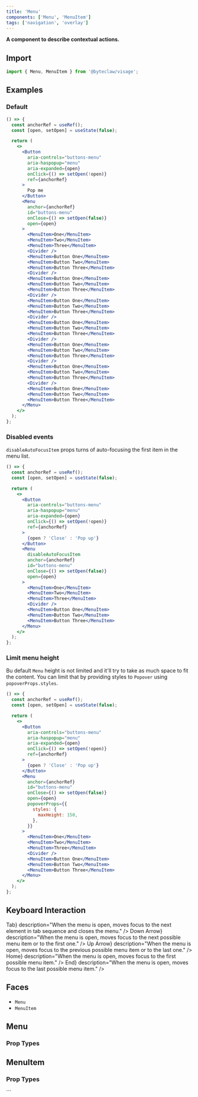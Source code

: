 ```yaml
---
title: 'Menu'
components: ['Menu', 'MenuItem']
tags: ['navigation', 'overlay']
---
```


**A component to describe contextual actions.**

## Import

```js transpile=false
import { Menu, MenuItem } from '@byteclaw/visage';
```

## Examples

### Default

```jsx live
() => {
  const anchorRef = useRef();
  const [open, setOpen] = useState(false);

  return (
    <>
      <Button
        aria-controls="buttons-menu"
        aria-haspopup="menu"
        aria-expanded={open}
        onClick={() => setOpen(!open)}
        ref={anchorRef}
      >
        Pop me
      </Button>
      <Menu
        anchor={anchorRef}
        id="buttons-menu"
        onClose={() => setOpen(false)}
        open={open}
      >
        <MenuItem>One</MenuItem>
        <MenuItem>Two</MenuItem>
        <MenuItem>Three</MenuItem>
        <Divider />
        <MenuItem>Button One</MenuItem>
        <MenuItem>Button Two</MenuItem>
        <MenuItem>Button Three</MenuItem>
        <Divider />
        <MenuItem>Button One</MenuItem>
        <MenuItem>Button Two</MenuItem>
        <MenuItem>Button Three</MenuItem>
        <Divider />
        <MenuItem>Button One</MenuItem>
        <MenuItem>Button Two</MenuItem>
        <MenuItem>Button Three</MenuItem>
        <Divider />
        <MenuItem>Button One</MenuItem>
        <MenuItem>Button Two</MenuItem>
        <MenuItem>Button Three</MenuItem>
        <Divider />
        <MenuItem>Button One</MenuItem>
        <MenuItem>Button Two</MenuItem>
        <MenuItem>Button Three</MenuItem>
        <Divider />
        <MenuItem>Button One</MenuItem>
        <MenuItem>Button Two</MenuItem>
        <MenuItem>Button Three</MenuItem>
        <Divider />
        <MenuItem>Button One</MenuItem>
        <MenuItem>Button Two</MenuItem>
        <MenuItem>Button Three</MenuItem>
      </Menu>
    </>
  );
};
```

### Disabled events

`disableAutoFocusItem` props turns of auto-focusing the first item in the menu list.

```jsx live
() => {
  const anchorRef = useRef();
  const [open, setOpen] = useState(false);

  return (
    <>
      <Button
        aria-controls="buttons-menu"
        aria-haspopup="menu"
        aria-expanded={open}
        onClick={() => setOpen(!open)}
        ref={anchorRef}
      >
        {open ? 'Close' : 'Pop up'}
      </Button>
      <Menu
        disableAutoFocusItem
        anchor={anchorRef}
        id="buttons-menu"
        onClose={() => setOpen(false)}
        open={open}
      >
        <MenuItem>One</MenuItem>
        <MenuItem>Two</MenuItem>
        <MenuItem>Three</MenuItem>
        <Divider />
        <MenuItem>Button One</MenuItem>
        <MenuItem>Button Two</MenuItem>
        <MenuItem>Button Three</MenuItem>
      </Menu>
    </>
  );
};
```

### Limit menu height

Bu default `Menu` height is not limited and it&apos;ll try to take as much space to fit the content. You can limit that by providing styles to `Popover` using `popoverProps.styles`.

```jsx live
() => {
  const anchorRef = useRef();
  const [open, setOpen] = useState(false);

  return (
    <>
      <Button
        aria-controls="buttons-menu"
        aria-haspopup="menu"
        aria-expanded={open}
        onClick={() => setOpen(!open)}
        ref={anchorRef}
      >
        {open ? 'Close' : 'Pop up'}
      </Button>
      <Menu
        anchor={anchorRef}
        id="buttons-menu"
        onClose={() => setOpen(false)}
        open={open}
        popoverProps={{
          styles: {
            maxHeight: 150,
          },
        }}
      >
        <MenuItem>One</MenuItem>
        <MenuItem>Two</MenuItem>
        <MenuItem>Three</MenuItem>
        <Divider />
        <MenuItem>Button One</MenuItem>
        <MenuItem>Button Two</MenuItem>
        <MenuItem>Button Three</MenuItem>
      </Menu>
    </>
  );
};
```

## Keyboard Interaction

<DescriptionList>
  <DescriptionListItem
    term={<KeyboardKey>Tab</KeyboardKey>}
    description="When the menu is open, moves focus to the next element in tab sequence and closes the menu."
  />
  <DescriptionListItem
    term={<KeyboardKey>Down Arrow</KeyboardKey>}
    description="When the menu is open, moves focus to the next possible menu item or to the first one."
  />
  <DescriptionListItem
    term={<KeyboardKey>Up Arrow</KeyboardKey>}
    description="When the menu is open, moves focus to the previous possible menu item or to the last one."
  />
  <DescriptionListItem
    term={<KeyboardKey>Home</KeyboardKey>}
    description="When the menu is open, moves focus to the first possible menu item."
  />
  <DescriptionListItem
    term={<KeyboardKey>End</KeyboardKey>}
    description="When the menu is open, moves focus to the last possible menu item."
  />
</DescriptionList>

## Faces

- `Menu`
- `MenuItem`

## Menu

### Prop Types

<PropTypes component="Menu" />

## MenuItem

### Prop Types

<PropTypes component="MenuItem" />
```
